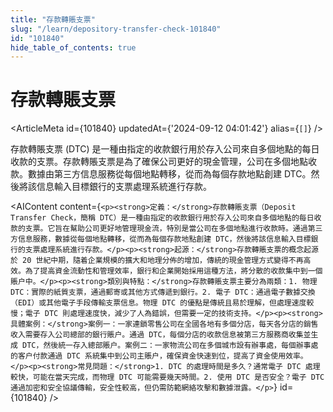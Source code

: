 ```yaml
---
title: "存款轉賬支票"
slug: "/learn/depository-transfer-check-101840"
id: "101840"
hide_table_of_contents: true
---
```



# 存款轉賬支票

<ArticleMeta id={101840} updatedAt={'2024-09-12 04:01:42'} alias={`[]`} />
<div className='border-solid border-b border-t-0 my-4 border-[var(--ifm-color-gray-300)]' />

存款轉賬支票 (DTC) 是一種由指定的收款銀行用於存入公司來自多個地點的每日收款的支票。存款轉賬支票是為了確保公司更好的現金管理，公司在多個地點收款。數據由第三方信息服務從每個地點轉移，從而為每個存款地點創建 DTC。然後將該信息輸入目標銀行的支票處理系統進行存款。

<AIContent content={`<p><strong>定義：</strong>存款轉賬支票（Deposit Transfer Check，簡稱 DTC）是一種由指定的收款銀行用於存入公司來自多個地點的每日收款的支票。它旨在幫助公司更好地管理現金流，特別是當公司在多個地點進行收款時。通過第三方信息服務，數據從每個地點轉移，從而為每個存款地點創建 DTC，然後將該信息輸入目標銀行的支票處理系統進行存款。</p><p><strong>起源：</strong>存款轉賬支票的概念起源於 20 世紀中期，隨着企業規模的擴大和地理分佈的增加，傳統的現金管理方式變得不再高效。為了提高資金流動性和管理效率，銀行和企業開始採用這種方法，將分散的收款集中到一個賬户中。</p><p><strong>類別與特點：</strong>存款轉賬支票主要分為兩類：1. 物理 DTC：實際的紙質支票，通過郵寄或其他方式傳遞到銀行。2. 電子 DTC：通過電子數據交換（EDI）或其他電子手段傳輸支票信息。物理 DTC 的優點是傳統且易於理解，但處理速度較慢；電子 DTC 則處理速度快，減少了人為錯誤，但需要一定的技術支持。</p><p><strong>具體案例：</strong>案例一：一家連鎖零售公司在全國各地有多個分店，每天各分店的銷售收入需要存入公司總部的銀行賬户。通過 DTC，每個分店的收款信息被第三方服務商收集並生成 DTC，然後統一存入總部賬户。案例二：一家物流公司在多個城市設有辦事處，每個辦事處的客户付款通過 DTC 系統集中到公司主賬户，確保資金快速到位，提高了資金使用效率。</p><p><strong>常見問題：</strong>1. DTC 的處理時間是多久？通常電子 DTC 處理較快，可能在當天完成，而物理 DTC 可能需要幾天時間。2. 使用 DTC 是否安全？電子 DTC 通過加密和安全協議傳輸，安全性較高，但仍需防範網絡攻擊和數據泄露。</p>`} id={101840} />
